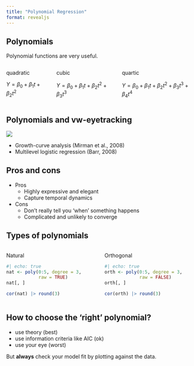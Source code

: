 ```yaml
---
title: "Polynomial Regression"
format: revealjs
---
```


## Polynomials

Polynomial functions are very useful.

::::{.columns}

:::{.column-width="33%"}

quadratic

$Y = \beta_0 + \beta_1 t + \beta_2 t^2$

:::

:::{.column-width="33%"}

cubic

$Y = \beta_0 + \beta_1 t + \beta_2 t^2 + \beta_3 t^3$
:::

:::{.column-width="33%"}

quartic

$Y = \beta_0 + \beta_1 t + \beta_2 t^2 + \beta_3 t^3 + \beta_4 t^4$

:::

::::

## Polynomials and vw-eyetracking

![](img/barr-08.jpg)

- Growth-curve analysis (Mirman et al., 2008)
- Multilevel logistic regression (Barr, 2008)

## Pros and cons

- Pros
  - Highly expressive and elegant
  - Capture temporal dynamics
  
- Cons
  - Don't really tell you 'when' something happens
  - Complicated and unlikely to converge
  
## Types of polynomials

::::{.columns}

:::{.column width="50%"}
Natural

```r
#| echo: true
nat <- poly(0:5, degree = 3,
            raw = TRUE)
nat[, ]

cor(nat) |> round(3)
```

:::

:::{.column width="50%"}
Orthogonal

```r
#| echo: true
orth <- poly(0:5, degree = 3, 
             raw = FALSE)
orth[, ]

cor(orth) |> round(3)
```

:::

::::

## How to choose the 'right' polynomial?

- use theory (best)
- use information criteria like AIC (ok)
- use your eye (worst)

But **always** check your model fit by plotting against the data.